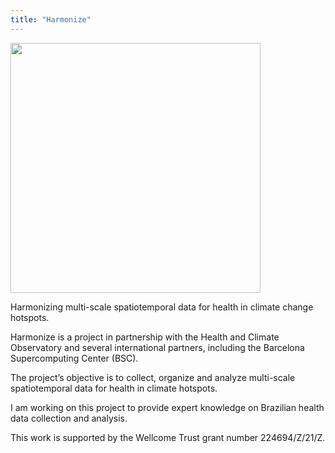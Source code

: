```yaml
---
title: "Harmonize"
---
```


![](images/harmonize-1400.webp){fig-align="center" width="400"}

Harmonizing multi-scale spatiotemporal data for health in climate change hotspots.

Harmonize is a project in partnership with the Health and Climate Observatory and several international partners, including the Barcelona Supercomputing Center (BSC).

The project's objective is to collect, organize and analyze multi-scale spatiotemporal data for health in climate hotspots.

I am working on this project to provide expert knowledge on Brazilian health data collection and analysis.

This work is supported by the Wellcome Trust grant number 224694/Z/21/Z.
